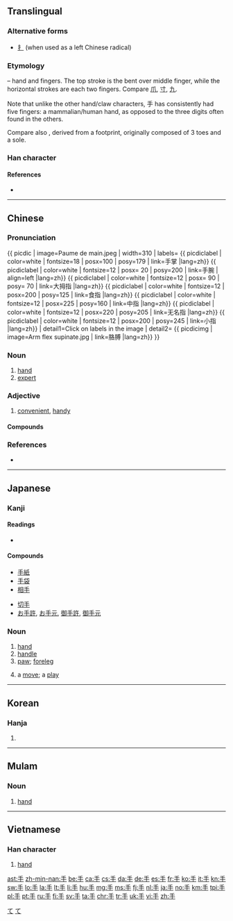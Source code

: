 {{also|爪|寸}}
==Translingual==
{{stroke order|strokes=4}}
{{stroke order|type=animate}}

===Alternative forms===
* [[扌]] (when used as a left Chinese radical)

===Etymology===
{{Han etyl}}
{{liushu|p}} – hand and fingers. The top stroke is the bent over middle finger, while the horizontal strokes are each two fingers. Compare [[爪]], [[寸]], [[九]].

Note that unlike the other hand/claw characters, 手 has consistently had five fingers: a mammalian/human hand, as opposed to the three digits often found in the others.

Compare also {{term|止||foot|sc=Hani}}, derived from a footprint, originally composed of 3 toes and a sole.

===Han character===
{{Han char|rn=64|rad=手|as=00|sn=4|four=2050<sub>0</sub>|canj=手 (Q)}}

====References====
* {{Han ref|kx=0416.280|dkj=11768|dj=0762.090|hdz=31824.010|uh=624B|ud=25163|bh=A4E2|bd=42210}}

----

==Chinese==
{{zh-forms}}

===Pronunciation===
{{zh-pron
|m=shǒu
|c=sau2
|h=pfs=sú
|mn=chhiú/siú
|mn_note=siú is literary
|ma=y
|mna=Taiwanese-The_Consonant_chh.ogg
|w=2seu
|mc=y
|oc=y
|cat=n,adj
}}

{{ picdic
| image=Paume de main.jpeg
| width=310
| labels=
{{ picdiclabel | color=white | fontsize=18 | posx=100 | posy=179 | link=手掌 |lang=zh}}
{{ picdiclabel | color=white | fontsize=12 | posx= 20 | posy=200 | link=手腕 | align=left |lang=zh}}
{{ picdiclabel | color=white | fontsize=12 | posx= 90 | posy= 70 | link=大拇指 |lang=zh}}
{{ picdiclabel | color=white | fontsize=12 | posx=200 | posy=125 | link=食指 |lang=zh}}
{{ picdiclabel | color=white | fontsize=12 | posx=225 | posy=160 | link=中指 |lang=zh}}
{{ picdiclabel | color=white | fontsize=12 | posx=220 | posy=205 | link=无名指 |lang=zh}}
{{ picdiclabel | color=white | fontsize=12 | posx=200 | posy=245 | link=小指 |lang=zh}}
| detail1=Click on labels in the image
| detail2=
{{ picdicimg | image=Arm flex supinate.jpg | link=胳膊 |lang=zh}}
}}

===Noun===
{{zh-noun}}

# [[hand]]
# [[expert]]
#: {{zh-l|高手}}

===Adjective===
{{zh-adj}}

# [[convenient]], [[handy]]
#: {{zh-l|手機/手机}}
#: {{zh-l|手冊}}

====Compounds====
{{der2
| [[手巴掌]], [[手巴掌儿]]
| [[手把手]], [[手把手儿]]
| [[手板]]
| [[手板儿]]
| [[手板係肉，手背又係肉]], [[手板係肉，手背亦係肉]]
| [[手板眼見工夫]]
| [[手板堂]]
| [[手膀]]
| [[手背]]
| [[手笔]], [[手筆]]
| [[手臂]] arm
| [[手边]], [[手边儿]]
| [[手表]]
| [[手柄]]
| [[手脖子]]
| [[手不释卷]]
| [[手册]]
| [[手抄]]
| [[手创]]
| [[手戳]], [[手戳儿]]
| [[手搭凉棚]], [[手打遮阳]]
| [[手到病除]]
| [[手到擒来]]
| [[手底下]]
| [[手电]], [[手电筒]]
| [[手段]]
| [[手法]]
| [[手风琴]]
| [[手感]]
| [[手高手低]]
| [[手稿]]
| [[手工]]
| [[手工业]]
| [[手工艺]]
| [[手硬]]
| [[手鈪]]
| [[手黑]]
| [[手狠]]
| [[手机]]
| [[手疾眼快]]
| [[手记]]
| [[手迹]]
| [[手简]]
| [[手脚]]
| [[手巾]]
| [[手紧]]
| [[手劲]], [[手劲儿]]
| [[手卷]]
| [[手绢]], [[手绢儿]]
| [[手铐]]
| [[手扣]]
| [[手快]]
| [[手辣]]
| [[手雷]]
| [[手力]]
| [[手里]]
| [[手令]]
| [[手榴弹]]
| [[手笼]]
| [[手炉]]
| [[手慢]]
| [[手忙脚乱]]
| [[手面]]
| [[手模]]
{{mid2}}
| [[手帕]]
| [[手气]]
| [[手枪]]
| [[手巧]]
| [[手勤]]
| [[手轻]]
| [[手球]]
| [[手软]], [[手軟]]
| [[手松]]
| [[手生]]
| [[手势]], [[手勢]]
| [[手书]]
| [[手术]], [[手術]]
| [[手提]]
| [[手谈]]
| [[手套]], [[手套儿]]
| [[手腕子]]
| [[手无寸铁]]
| [[手无缚鸡之力]]
| [[手舞足蹈]]
| [[手下]]
| [[手下人]]
| [[手相]]
| [[手携手]]
| [[手写]]
| [[手写体]]
| [[手心]]
| [[手续]], [[手續]]
| [[手癣]]
| [[手眼]]
| [[手痒]]
| [[手艺]]
| [[手淫]]
| [[手印]], [[手印儿]]
| [[手语]], [[手語]]
| [[手谕]]
| [[手足]]
| [[手足无措]]
| [[手札]]
| [[手閘]], [[手闸]]
| [[手掌]]
| [[手杖]]
| [[手纸]]
| [[手指]]
| [[手指甲]]
| [[手指头]]
| [[手指头肚儿]]
| [[手指字母]]
| [[手制动]]
| [[手重]]
| [[手肘]]
| [[手拙]]
| [[手镯]]
| [[手膀]]
| [[佛手瓜]]
| [[捕手]]
| [[手冊]]
| [[擺手]]
| [[單手]]
| [[二手貨]]
| [[满手]]
}}

===References===
* {{cite web
| url = http://www.mdbg.net/chindict/chindict.php?page=worddict&wdrst=0&wdqb=手
| title = 手
| work = MDBG English to Chinese dictionary ( Based on CC-CEDICT )
| language = Mandarin/English
| accessdate = 2014-02-14}}

{{zh-cat|Beginning|Anatomy}}

----

==Japanese==
{{attention|ja|missing the sense as a suffix meaning [[-er]] as in [[運転手]]}}
===Kanji===
{{ja-kanji|grade=1|rs=手00}}

====Readings====
* {{ja-readings
|goon=[[しゅ]] (shu), [[す]] (su)
|kanon=[[しゅう]] (shū)
|kanyoon=[[ず]] (zu)
|kun=[[て]] (te), [[た]] (ta)
|nanori=[[た]] (ta), [[て]] (te), [[で]] (de)}}

====Compounds====
{{top2}}
* [[手紙]]
* [[手袋]]
* [[相手]]
{{mid2}}
* [[切手]]
* [[お手許]], [[お手元]], [[御手許]], [[御手元]]
{{bottom}}

===Noun===
{{ja-noun|て}}

# [[hand]]
# [[handle]]
# [[paw]]; [[foreleg]]
# {{context|board games|lang=ja}} a [[move]]; a [[play]]

[[Category:1000 Japanese basic words|て]]
[[Category:ja:Anatomy|て]]

----

==Korean==

===Hanja===
{{ko-hanja|hangeul=수|eumhun=손|mr=su|y=swu}}

# {{defn|lang=ko|sort=手00}}


----

==Mulam==

===Noun===
{{head|mlm|noun|tr=nja2}}

# [[hand]]

----

==Vietnamese==

===Han character===
{{vi-hantu|[[trì]]<!--This reading only appears in vi:Wiktionary-->, [[thủ]]|rs=手00}}

# [[hand]]

[[Category:CJKV radicals| ]]

[[ast:手]]
[[zh-min-nan:手]]
[[be:手]]
[[ca:手]]
[[cs:手]]
[[da:手]]
[[de:手]]
[[es:手]]
[[fr:手]]
[[ko:手]]
[[it:手]]
[[kn:手]]
[[sw:手]]
[[lo:手]]
[[la:手]]
[[lt:手]]
[[li:手]]
[[hu:手]]
[[mg:手]]
[[ms:手]]
[[fj:手]]
[[nl:手]]
[[ja:手]]
[[no:手]]
[[km:手]]
[[tpi:手]]
[[pl:手]]
[[pt:手]]
[[ru:手]]
[[fi:手]]
[[sv:手]]
[[ta:手]]
[[chr:手]]
[[tr:手]]
[[uk:手]]
[[vi:手]]
[[zh:手]]